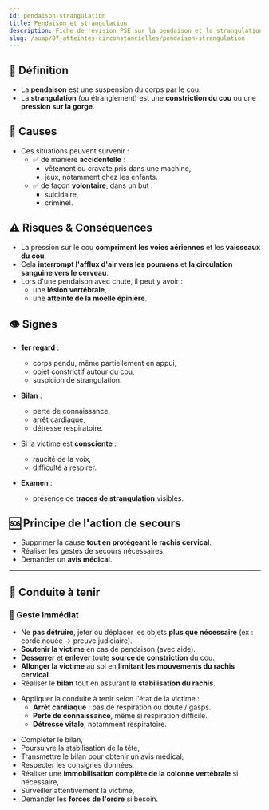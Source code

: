 ---
id: pendaison-strangulation
title: Pendaison et strangulation
description: Fiche de révision PSE sur la pendaison et la strangulation
slug: /suap/07_atteintes-circonstancielles/pendaison-strangulation
---


## 🧠 Définition

- La **pendaison** est une suspension du corps par le cou.
- La **strangulation** (ou étranglement) est une **constriction du cou** ou une **pression sur la gorge**.

## 📌 Causes

- Ces situations peuvent survenir :
  - ✅ de manière **accidentelle** :
    - vêtement ou cravate pris dans une machine,
    - jeux, notamment chez les enfants.
  - ✅ de façon **volontaire**, dans un but :
    - suicidaire,
    - criminel.

## ⚠️ Risques & Conséquences

- La pression sur le cou **compriment les voies aériennes** et les **vaisseaux du cou**.
- Cela **interrompt l'afflux d'air vers les poumons** et **la circulation sanguine vers le cerveau**.
- Lors d'une pendaison avec chute, il peut y avoir :
  - une **lésion vertébrale**,
  - une **atteinte de la moelle épinière**.

## 👁️ Signes

- **1er regard** :
  - corps pendu, même partiellement en appui,
  - objet constrictif autour du cou,
  - suspicion de strangulation.

- **Bilan** :
  - perte de connaissance,
  - arrêt cardiaque,
  - détresse respiratoire.

- Si la victime est **consciente** :
  - raucité de la voix,
  - difficulté à respirer.

- **Examen** :
  - présence de **traces de strangulation** visibles.

## 🆘 Principe de l'action de secours

- Supprimer la cause **tout en protégeant le rachis cervical**.
- Réaliser les gestes de secours nécessaires.
- Demander un **avis médical**.

---

## 🛟 Conduite à tenir

### 🧷 Geste immédiat

- Ne **pas détruire**, jeter ou déplacer les objets **plus que nécessaire** (ex : corde nouée → preuve judiciaire).
- **Soutenir la victime** en cas de pendaison (avec aide).
- **Desserrer** et **enlever** toute **source de constriction** du cou.
- **Allonger la victime** au sol en **limitant les mouvements du rachis cervical**.
- Réaliser le **bilan** tout en assurant la **stabilisation du rachis**.

<Tabs>
<TabItem value="detresse" label="Si détresse vitale">

- Appliquer la conduite à tenir selon l'état de la victime :
  - **Arrêt cardiaque** : pas de respiration ou doute / gasps.
  - **Perte de connaissance**, même si respiration difficile.
  - **Détresse vitale**, notamment respiratoire.

</TabItem>
<TabItem value="pas-detresse" label="En absence de détresse vitale">

- Compléter le bilan,
- Poursuivre la stabilisation de la tête,
- Transmettre le bilan pour obtenir un avis médical,
- Respecter les consignes données,
- Réaliser une **immobilisation complète de la colonne vertébrale** si nécessaire,
- Surveiller attentivement la victime,
- Demander les **forces de l'ordre** si besoin.

</TabItem>
</Tabs>
